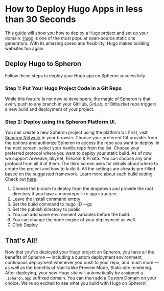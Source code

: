 
# How to Deploy Hugo Apps in less than 30 Seconds

This guide will show you how to deploy a Hugo project and set up your domain.
[Hugo](https://gohugo.io/) is one of the most popular open-source static site generators. With its amazing speed and flexibility, Hugo makes building websites fun again.

## Deploy Hugo to Spheron

Follow these steps to deploy your Hugo app on Spheron successfully.

### Step 1: Put Your Hugo Project Code in a Git Repo

While this feature is not new to developers, the magic of Spheron is that every push to any branch in your GitHub, GitLab, or Bitbucket repo triggers a new build and deployment of your project.

### Step 2: Deploy using the Spheron Platform UI.

You can create a new Spheron project using the platform UI. First, visit [Spheron Network](https://app.spheron.network/) in your browser.
Choose your preferred Git provider from the options and authorize Spheron to access the repo you want to deploy.
In the next screen, select your Vanilla repo from the list.
Choose your preferred protocol where you want to deploy your static build. As of now, we support Arweave, Skynet, Filecoin & Pinata. You can choose any one protocol from all 4 of them.
The third screen asks for details about where to create the project and how to build it. All the settings are already pre-filled based on the suggested framework. Learn more about each build setting. Check out [here](https://docs.spheron.network/deployments/get-started#configuring-the-deployment).

1. Choose the branch to deploy from the dropdown and provide the root directory if you have a monorepo-like app structure.
2. Leave the install command empty
3. Set the build command to hugo -D --gc
4. Set the publish directory to public
5. You can add some environment variables before the build.
6. You can change the node engine of your deployment as well.
7. Click Deploy

## That's All!

Now that you've deployed your Hugo project on Spheron, you have all the benefits of Spheron — including a custom deployment environment, continuous deployment whenever you push to your repo, and much more — as well as the benefits of Vanilla like Preview Mode, Static site rendering.
After deploying, your new Hugo site will automatically be assigned a `.spheron.app` suffixed domain. You can then add a [Custom Domain](https://docs.spheron.network/domain-and-https/centralized-domain/attach-domain) on your choice.
We're so excited to see what you build with Hugo on Spheron!

<Navigation name="Deploy Hugo App" />
